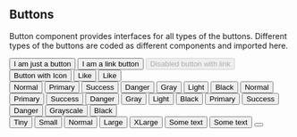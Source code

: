 



<Meta title="Button" />

## Buttons

Button component provides interfaces for all types of the buttons. Different types of the buttons are coded as different components and imported here.


<Canvas>
  <Story name="Default">
    <div>
      <Box>
        <Button
          onClick={function () {
            alert("You clicked!");
          }}
        >
          I am just a button
        </Button>
      </Box>
      <Box>
        <Button color="#1b8ceb" textColor="#fff" href="http://sc5.io">
          I am a link button
        </Button>
        <Button color="#1b8ceb" textColor="#fff" disabled href="http://sc5.io">
          Disabled button with link
        </Button>
      </Box>
      <Box>
        <Button color="#00d1b2" textColor="#fff" size="1rem">
          <Icon name="stack-overflow" />
          Button with Icon
        </Button>
      </Box>
      <Box>
        <Button color="#000" textColor="#fff">
          Like
        </Button>
        <Button color="#00d1b2" textColor="#fff">
          Like
        </Button>
      </Box>
    </div>
  </Story>
</Canvas>

<Canvas>
  <Story name="Colors">
    <div>
      <Box>
        <Button>Normal</Button>
        <Button color="#1b8ceb" textColor="#fff">
          Primary
        </Button>
        <Button color="#00d1b2" textColor="#fff">
          Success
        </Button>
        <Button color="#e91e63" textColor="#fff">
          Danger
        </Button>
        <Button color="#888888" textColor="#fff">
          Gray
        </Button>
        <Button color="#888888" textColor="#fff" tone={2}>
          Light
        </Button>
        <Button color="#000" textColor="#fff">
          Black
        </Button>
      </Box>
      <Box color="#00d1b2">
        <Button as="div" isInverted>
          Normal
        </Button>
        <Button color="#1b8ceb" textColor="#fff" isInverted>
          Primary
        </Button>
        <Button color="#00d1b2" textColor="#fff" isInverted>
          Success
        </Button>
        <Button color="#e91e63" textColor="#fff" isInverted>
          Danger
        </Button>
        <Button color="#888888" textColor="#fff" isInverted>
          Gray
        </Button>
        <Button color="#888888" textColor="#fff" tone={2} isInverted>
          Light
        </Button>
        <Button color="#000" textColor="#fff" isInverted>
          Black
        </Button>
      </Box>
      <Box>
        <Button color="#1b8ceb" textColor="#fff" isOutlined>
          Primary
        </Button>
        <Button color="#00d1b2" textColor="#fff" isOutlined>
          Success
        </Button>
        <Button color="#e91e63" textColor="#fff" isOutlined>
          Danger
        </Button>
        <Button color="#888888" textColor="#fff" isOutlined>
          Grayscale
        </Button>
        <Button color="#000" textColor="#fff" isOutlined>
          Black
        </Button>
      </Box>
    </div>
  </Story>
</Canvas>

<Canvas>
  <Story name="With Different Sizes">
    <Box>
      <Button color="#1b8ceb" textColor="#fff" size="0.60rem">
        Tiny
      </Button>
      <Button color="#00d1b2" textColor="#fff" size="0.785rem">
        Small
      </Button>
      <Button color="#e91e63" textColor="#fff" size="1rem">
        Normal
      </Button>
      <Button color="#888888" textColor="#fff" size="1.5rem">
        Large
      </Button>
      <Button color="#000" textColor="#fff" size="2.0rem">
        XLarge
      </Button>
    </Box>
  </Story>
</Canvas>


<Canvas>
  <Story name="With Icon">
    <Box>
      <Button color="#1b8ceb" textColor="#fff" size="1rem">
        <Icon name="star" />
        Some text
      </Button>
      <Button color="#00d1b2" textColor="#fff" size="0.785rem" isOutlined>
        <Icon name="star" />
        Some text
      </Button>
      <Button color="#888888" textColor="#fff" tone={2} size="1rem" isIcon>
        <Icon name="stack-overflow" />
      </Button>
    </Box>
    </Story>
  </Canvas>
